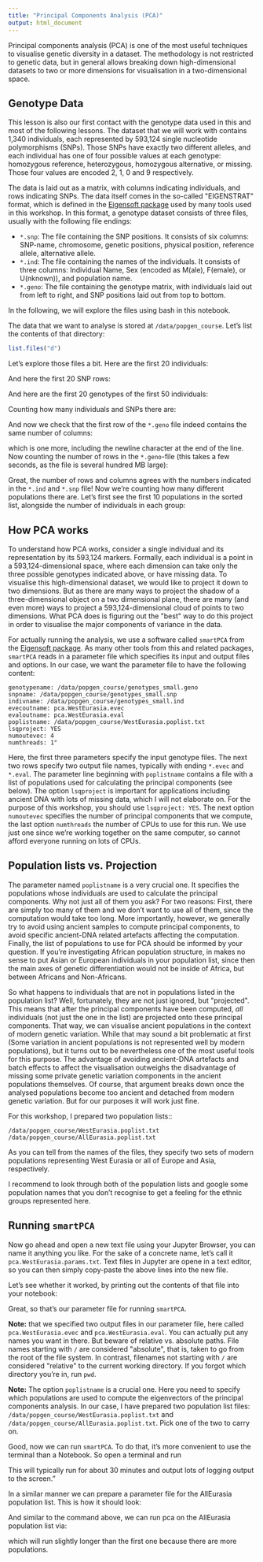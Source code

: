 ```yaml
---
title: "Principal Components Analysis (PCA)"
output: html_document
---
```


Principal components analysis (PCA) is one of the most useful techniques to visualise genetic diversity in a dataset. The methodology is not restricted to genetic data, but in general allows breaking down high-dimensional datasets to two or more dimensions for visualisation in a two-dimensional space.

## Genotype Data

This lesson is also our first contact with the genotype data used in this and most of the following lessons. The dataset that we will work with contains 1,340 individuals, each represented by 593,124 single nucleotide polymorphisms (SNPs). Those SNPs have exactly two different alleles, and each individual has one of four possible values at each genotype: homozygous reference, heterozygous, homozygous alternative, or missing. Those four values are encoded 2, 1, 0 and 9 respectively.

The data is laid out as a matrix, with columns indicating individuals, and rows indicating SNPs. The data itself comes in the so-called \"EIGENSTRAT\" format, which is defined in the [Eigensoft package](https://github.com/DReichLab/EIG) used by many tools used in this workshop. In this format, a genotype dataset consists of three files, usually with the following file endings:

* `*.snp`: The file containing the SNP positions. It consists of six columns: SNP-name, chromosome, genetic positions, physical position, reference allele, alternative allele.
* `*.ind`: The file containing the names of the individuals. It consists of three columns: Individual Name, Sex (encoded as M(ale), F(emale), or U(nknown)), and population name.
* `*.geno`: The file containing the genotype matrix, with individuals laid out from left to right, and SNP positions laid out from top to bottom.

In the following, we will explore the files using bash in this notebook.

The data that we want to analyse is stored at `/data/popgen_course`. Let's list the contents of that directory:

```r
list.files("d")
```

Let's explore those files a bit. Here are the first 20 individuals:


And here the first 20 SNP rows:

And here are the first 20 genotypes of the first 50 individuals:

Counting how many individuals and SNPs there are:

And now we check that the first row of the `*.geno` file indeed contains the same number of columns:

which is one more, including the newline character at the end of the line. Now counting the number of rows in the `*.geno`-file (this takes a few seconds, as the file is several hundred MB large):

Great, the number of rows and columns agrees with the numbers indicated in the `*.ind` and `*.snp` file! Now we're counting how many different populations there are. Let's first see the first 10 populations in the sorted list, alongside the number of individuals in each group:

## How PCA works

To understand how PCA works, consider a single individual and its representation by its 593,124 markers. Formally, each individual is a point in a 593,124-dimensional space, where each dimension can take only the three possible genotypes indicated above, or have missing data. To visualise this high-dimensional dataset, we would like to project it down to two dimensions. But as there are many ways to project the shadow of a three-dimensional object on a two dimensional plane, there are many (and even more) ways to project a 593,124-dimensional cloud of points to two dimensions. What PCA does is figuring out the \"best\" way to do this project in order to visualise the major components of variance in the data.

For actually running the analysis, we use a software called `smartPCA` from the [Eigensoft package](https://github.com/DReichLab/EIG). As many other tools from this and related packages, `smartPCA` reads in a parameter file which specifies its input and output files and options. In our case, we want the parameter file to have the following content:

```
genotypename: /data/popgen_course/genotypes_small.geno
snpname: /data/popgen_course/genotypes_small.snp
indivname: /data/popgen_course/genotypes_small.ind
evecoutname: pca.WestEurasia.evec
evaloutname: pca.WestEurasia.eval
poplistname: /data/popgen_course/WestEurasia.poplist.txt
lsqproject: YES
numoutevec: 4
numthreads: 1"
```

Here, the first three parameters specify the input genotype files. The next two rows specify two output file names, typically with ending `*.evec` and `*.eval`. The parameter line beginning with `poplistname` contains a file with a list of populations used for calculating the principal components (see below). The option `lsqproject` is important for applications including ancient DNA with lots of missing data, which I will not elaborate on. For the purpose of this workshop, you should use `lsqproject: YES`. The next option `numoutevec` specifies the number of principal components that we compute, the last option `numthreads` the number of CPUs to use for this run. We use just one since we're working together on the same computer, so cannot afford everyone running on lots of CPUs.

## Population lists vs. Projection

The parameter named `poplistname` is a very crucial one. It specifies the populations whose individuals are used to calculate the principal components. Why not just all of them you ask? For two reasons: First, there are simply too many of them and we don't want to use all of them, since the computation would take too long. More importantly, however, we generally try to avoid using ancient samples to compute principal components, to avoid specific ancient-DNA related artefacts affecting the computation. Finally, the list of populations to use for PCA should be informed by your question. If you're investigating African population structure, in makes no sense to put Asian or European individuals in your population list, since then the main axes of genetic differentiation would not be inside of Africa, but between Africans and Non-Africans.

So what happens to individuals that are not in populations listed in the population list? Well, fortunately, they are not just ignored, but \"projected\". This means that after the principal components have been computed, *all* individuals (not just the one in the list) are projected onto these principal components. That way, we can visualise ancient populations in the context of modern genetic variation. While that may sound a bit problematic at first (Some variation in ancient populations is not represented well by modern populations), but it turns out to be nevertheless one of the most useful tools for this purpose. The advantage of avoiding ancient-DNA artefacts and batch effects to affect the visualisation outweighs the disadvantage of missing some private genetic variation components in the ancient populations themselves. Of course, that argument breaks down once the analysed populations become too ancient and detached from modern genetic variation. But for our purposes it will work just fine.

For this workshop, I prepared two population lists::

```
/data/popgen_course/WestEurasia.poplist.txt
/data/popgen_course/AllEurasia.poplist.txt
```

As you can tell from the names of the files, they specify two sets of modern populations representing West Eurasia or all of Europe and Asia, respectively.

I recommend to look through both of the population lists and google some population names that you don't recognise to get a feeling for the ethnic groups represented here.

## Running `smartPCA`

Now go ahead and open a new text file using your Jupyter Browser, you can name it anything you like. For the sake of a concrete name, let's call it `pca.WestEurasia.params.txt`. Text files in Jupyter are opene in a text editor, so you can then simply copy-paste the above lines into the new file.

Let's see whether it worked, by printing out the contents of that file into your notebook:

Great, so that's our parameter file for running `smartPCA`.

**Note:** that we specified two output files in our parameter file, here called `pca.WestEurasia.evec` and `pca.WestEurasia.eval`. You can actually put any names you want in there. But beware of relative vs. absolute paths. File names starting with `/` are considered \"absolute\", that is, taken to go from the root of the file system. In contrast, filenames not starting with `/` are considered \"relative\" to the current working directory. If you forgot which directory you're in, run `pwd`.

**Note:** The option `poplistname` is a crucial one. Here you need to specify which populations are used to compute the eigenvectors of the principal components analysis. In our case, I have prepared two population list files: `/data/popgen_course/WestEurasia.poplist.txt` and `/data/popgen_course/AllEurasia.poplist.txt`. Pick one of the two to carry on.

Good, now we can run `smartPCA`. To do that, it's more convenient to use the terminal than a Notebook. So open a terminal and run

This will typically run for about 30 minutes and output lots of logging output to the screen."

In a similar manner we can prepare a parameter file for the AllEurasia population list. This is how it should look:

And similar to the command above, we can run pca on the AllEurasia population list via:

which will run slightly longer than the first one because there are more populations.
